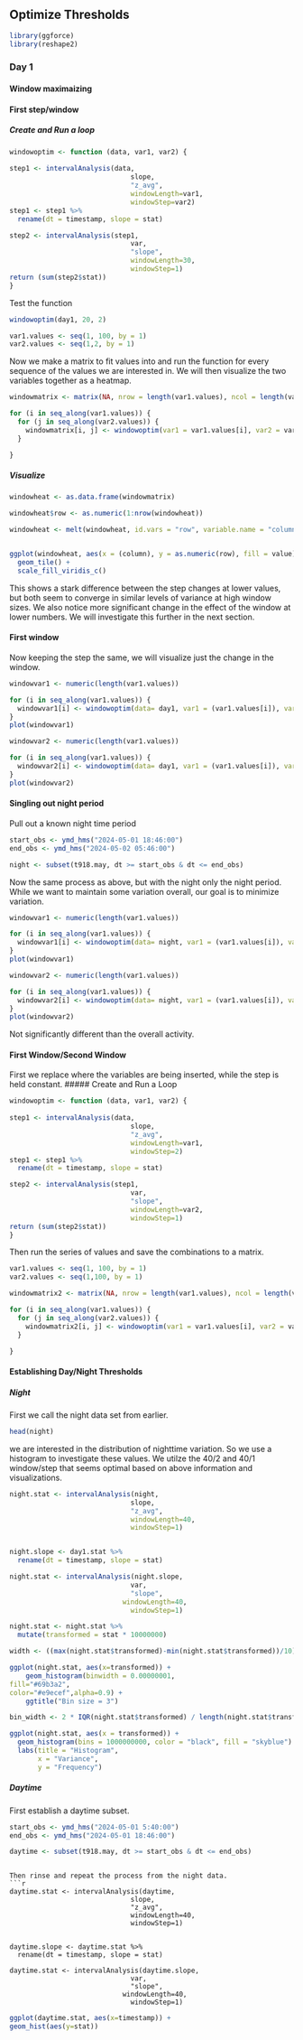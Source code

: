 ## Optimize Thresholds
```{r}
library(ggforce)
library(reshape2)
```

### Day 1
#### Window maximaizing

#### First step/window
##### Create and Run a loop
```{r, Window Optimizing Function}
windowoptim <- function (data, var1, var2) {
    
step1 <- intervalAnalysis(data,
                              slope,
                              "z_avg",
                              windowLength=var1, 
                              windowStep=var2)
step1 <- step1 %>% 
  rename(dt = timestamp, slope = stat)

step2 <- intervalAnalysis(step1,
                              var,
                              "slope",
                              windowLength=30, 
                              windowStep=1)
return (sum(step2$stat))
}

```

Test the function
```{r}
windowoptim(day1, 20, 2)
```
```{r, series of values}

var1.values <- seq(1, 100, by = 1)
var2.values <- seq(1,2, by = 1)
```
 
Now we make a matrix to fit values into and run the function for every sequence of the values we are interested in. We will then visualize the two variables together as a heatmap.
```{r, Run a loop with all values}
windowmatrix <- matrix(NA, nrow = length(var1.values), ncol = length(var2.values))

for (i in seq_along(var1.values)) {
  for (j in seq_along(var2.values)) {
    windowmatrix[i, j] <- windowoptim(var1 = var1.values[i], var2 = var2.values[j], data = day1)
  }

}
```
##### Visualize
```{r}
windowheat <- as.data.frame(windowmatrix)

windowheat$row <- as.numeric(1:nrow(windowheat))

windowheat <- melt(windowheat, id.vars = "row", variable.name = "column", value.name = "value")


ggplot(windowheat, aes(x = (column), y = as.numeric(row), fill = value)) +
  geom_tile() +
  scale_fill_viridis_c() 
```
This shows a stark difference between the step changes at lower values, but both seem to converge in similar levels of variance at high window sizes. We also notice more significant change in the effect of the window at lower numbers. We will investigate this further in the next section. 

#### First window
Now keeping the step the same, we will visualize just the change in the window. 

```{r}
windowvar1 <- numeric(length(var1.values))

for (i in seq_along(var1.values)) { 
  windowvar1[i] <- windowoptim(data= day1, var1 = (var1.values[i]), var2=1)
}
plot(windowvar1)

windowvar2 <- numeric(length(var1.values))

for (i in seq_along(var1.values)) { 
  windowvar2[i] <- windowoptim(data= day1, var1 = (var1.values[i]), var2=2)
}
plot(windowvar2)
```
#### Singling out night period

Pull out a known night time period
```{r}
start_obs <- ymd_hms("2024-05-01 18:46:00")
end_obs <- ymd_hms("2024-05-02 05:46:00")

night <- subset(t918.may, dt >= start_obs & dt <= end_obs)
```

Now the same process as above, but with the night only the night period. While we want to maintain some variation overall, our goal is to minimize variation. 
```{r}
windowvar1 <- numeric(length(var1.values))

for (i in seq_along(var1.values)) { 
  windowvar1[i] <- windowoptim(data= night, var1 = (var1.values[i]), var2=1)
}
plot(windowvar1)

windowvar2 <- numeric(length(var1.values))

for (i in seq_along(var1.values)) { 
  windowvar2[i] <- windowoptim(data= night, var1 = (var1.values[i]), var2=2)
}
plot(windowvar2)
```

Not significantly different than the overall activity.

#### First Window/Second Window

First we replace where the variables are being inserted, while the step is held constant. 
##### Create and Run a Loop 
```{r, New Window Optimizing Function}
windowoptim <- function (data, var1, var2) {
    
step1 <- intervalAnalysis(data,
                              slope,
                              "z_avg",
                              windowLength=var1, 
                              windowStep=2)
step1 <- step1 %>% 
  rename(dt = timestamp, slope = stat)

step2 <- intervalAnalysis(step1,
                              var,
                              "slope",
                              windowLength=var2, 
                              windowStep=1)
return (sum(step2$stat))
}
```

Then run the series of values and save the combinations to a matrix. 
```{r, series of values}

var1.values <- seq(1, 100, by = 1)
var2.values <- seq(1,100, by = 1)
```

```{r, Run a loop with all values}
windowmatrix2 <- matrix(NA, nrow = length(var1.values), ncol = length(var2.values))

for (i in seq_along(var1.values)) {
  for (j in seq_along(var2.values)) {
    windowmatrix2[i, j] <- windowoptim(var1 = var1.values[i], var2 = var2.values[j], data = day1)
  }

}
```

#### Establishing Day/Night Thresholds
##### Night 
First we call the night data set from earlier.
```{r}
head(night)
```


we are interested in the distribution of nighttime variation. So we use a histogram to investigate these values. We utilze the 40/2 and 40/1 window/step that seems optimal based on above information and visualizations. 
```{r}
night.stat <- intervalAnalysis(night,
                              slope,
                              "z_avg",
                              windowLength=40, 
                              windowStep=1)


night.slope <- day1.stat %>% 
  rename(dt = timestamp, slope = stat)

night.stat <- intervalAnalysis(night.slope,
                              var,
                              "slope",
                            windowLength=40,
                              windowStep=1)

```

```{r, Night Histogram}
night.stat <- night.stat %>% 
  mutate(transformed = stat * 10000000)

width <- ((max(night.stat$transformed)-min(night.stat$transformed))/10)

ggplot(night.stat, aes(x=transformed)) +
    geom_histogram(binwidth = 0.00000001, 
fill="#69b3a2",
color="#e9ecef",alpha=0.9) +
    ggtitle("Bin size = 3")

```

```{r}

bin_width <- 2 * IQR(night.stat$transformed) / length(night.stat$transformed)^(1/3)

ggplot(night.stat, aes(x = transformed)) +
  geom_histogram(bins = 1000000000, color = "black", fill = "skyblue") +
  labs(title = "Histogram",
       x = "Variance",
       y = "Frequency")
```


##### Daytime 
First establish a daytime subset. 
```{r, Daytime Period}
start_obs <- ymd_hms("2024-05-01 5:40:00")
end_obs <- ymd_hms("2024-05-01 18:46:00")

daytime <- subset(t918.may, dt >= start_obs & dt <= end_obs)
```
```

Then rinse and repeat the process from the night data. 
```{r}
daytime.stat <- intervalAnalysis(daytime,
                              slope,
                              "z_avg",
                              windowLength=40, 
                              windowStep=1)


daytime.slope <- daytime.stat %>% 
  rename(dt = timestamp, slope = stat)

daytime.stat <- intervalAnalysis(daytime.slope,
                              var,
                              "slope",
                            windowLength=40,
                              windowStep=1)

```

```{r}
ggplot(daytime.stat, aes(x=timestamp)) +
geom_hist(aes(y=stat))

```

